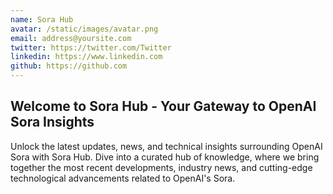 ```yaml
---
name: Sora Hub
avatar: /static/images/avatar.png
email: address@yoursite.com
twitter: https://twitter.com/Twitter
linkedin: https://www.linkedin.com
github: https://github.com
---
```


## Welcome to Sora Hub - Your Gateway to OpenAI Sora Insights

Unlock the latest updates, news, and technical insights surrounding OpenAI Sora with Sora Hub. Dive into a curated hub of knowledge, where we bring together the most recent developments, industry news, and cutting-edge technological advancements related to OpenAI's Sora.
